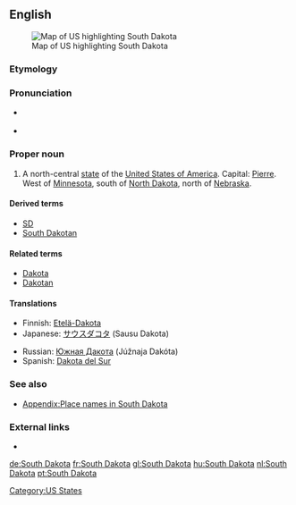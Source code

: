 ==English==
[[Image:Map of USA highlighting South Dakota.png|thumb|right|Map of US highlighting South Dakota]]

===Etymology===
{{rfe}}

===Pronunciation===
* {{a|US}} {{IPA|/ˈsaʊθ dəˈkoʊ.tə/}}
* {{audio|En-us-South Dakota.ogg|Audio (US)}}

===Proper noun===
{{en-proper noun|sg=[[south|South]] [[Dakota]]}}

# A north-central [[state]] of the [[United States of America]]. Capital: [[Pierre]]. West of [[Minnesota]], south of [[North Dakota]], north of [[Nebraska]].

====Derived terms====
* [[SD]]
* [[South Dakotan]]

====Related terms====
* [[Dakota]]
* [[Dakotan]]

====Translations====
{{top}}
* Finnish: [[Etelä-Dakota]]
* Japanese: [[サウスダコタ]] (Sausu Dakota)
{{mid}}
* Russian: [[Южная Дакота]] (Júžnaja Dakóta) {{f}}
* Spanish: [[Dakota del Sur]] {{f}}
{{bottom}}

===See also===
*[[Appendix:Place names in South Dakota]]

===External links===
* {{pedialite}}

[[Category:US States]]

[[de:South Dakota]]
[[fr:South Dakota]]
[[gl:South Dakota]]
[[hu:South Dakota]]
[[nl:South Dakota]]
[[pt:South Dakota]]